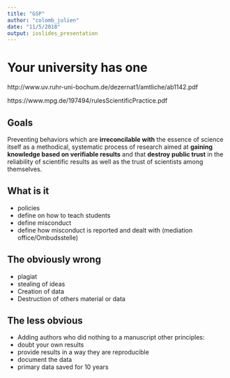 ```yaml
---
title: "GSP"
author: "colomb_julien"
date: "11/5/2018"
output: ioslides_presentation
---
```


# Your university has one  
http://www.uv.ruhr-uni-bochum.de/dezernat1/amtliche/ab1142.pdf

https://www.mpg.de/197494/rulesScientificPractice.pdf

## Goals

Preventing behaviors which are **irreconcilable with** the essence of science itself as a methodical, systematic process of research aimed at **gaining knowledge based on verifiable results** and that **destroy public trust** in the reliability of scientific results as well as the trust of scientists among themselves.

## What is it

- policies
- define on how to teach students
- define misconduct
- define how misconduct is reported and dealt with (mediation office/Ombudsstelle)


## The obviously wrong 

- plagiat
- stealing of ideas
- Creation of data
- Destruction  of others material or data 

## The less obvious 

- Adding authors who did nothing to a manuscript
other principles:
- doubt your own results
- provide results in a way they are reproducible
- document the data
- primary data saved for 10 years